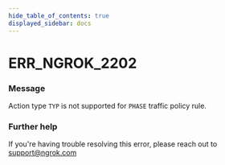 ```yaml
---
hide_table_of_contents: true
displayed_sidebar: docs
---
```



# ERR_NGROK_2202

### Message

Action type `TYP` is not supported for `PHASE` traffic policy rule.

<ErrorDetails error="err_ngrok_2202" />

### Further help

If you're having trouble resolving this error, please reach out to [support@ngrok.com](mailto:support@ngrok.com?subject=Help%20with%20ERR_NGROK_2202)

